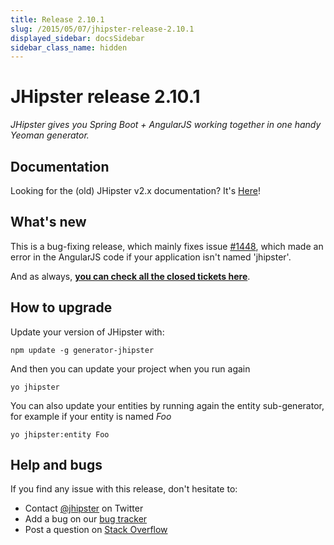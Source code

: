 ```yaml
---
title: Release 2.10.1
slug: /2015/05/07/jhipster-release-2.10.1
displayed_sidebar: docsSidebar
sidebar_class_name: hidden
---
```


JHipster release 2.10.1
==================

*JHipster gives you Spring Boot + AngularJS working together in one handy Yeoman generator.*

Documentation
----------

Looking for the (old) JHipster v2.x documentation? It's [Here](/documentation-archive)!

What's new
----------

This is a bug-fixing release, which mainly fixes issue [#1448](https://github.com/jhipster/generator-jhipster/issues/1448), which made an error in the AngularJS code if your application isn't named 'jhipster'.

And as always, __[you can check all the closed tickets here](https://github.com/jhipster/generator-jhipster/issues?q=milestone%3A2.10.1+is%3Aclosed)__.

How to upgrade
------------

Update your version of JHipster with:

```
npm update -g generator-jhipster
```

And then you can update your project when you run again

```
yo jhipster
```

You can also update your entities by running again the entity sub-generator, for example if your entity is named _Foo_

```
yo jhipster:entity Foo
```

Help and bugs
--------------

If you find any issue with this release, don't hesitate to:

- Contact [@jhipster](https://twitter.com/jhipster) on Twitter
- Add a bug on our [bug tracker](https://github.com/jhipster/generator-jhipster/issues?state=open)
- Post a question on [Stack Overflow](http://stackoverflow.com/tags/jhipster/info)
